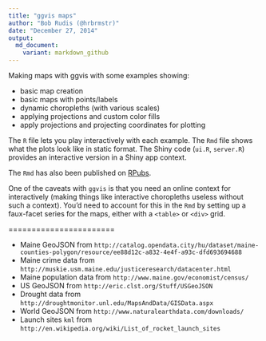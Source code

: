 ```yaml
---
title: "ggvis maps"
author: "Bob Rudis (@hrbrmstr)"
date: "December 27, 2014"
output:
  md_document:
    variant: markdown_github
---
```


Making maps with ggvis with some examples showing:

- basic map creation
- basic maps with points/labels
- dynamic choropleths (with various scales)
- applying projections and custom color fills
- apply projections and projecting coordinates for plotting

The `R` file lets you play interactively with each example. The `Rmd` file shows what the plots look like in static format. The Shiny code (`ui.R`, `server.R`) provides an interactive version in a Shiny app context.

The `Rmd` has also been published on [RPubs](http://rpubs.com/hrbrmstr/ggvis-maps).

One of the caveats with `ggvis` is that you need an online context for interactively (making things like interactive choropleths useless without such a context). You'd need to account for this in the `Rmd` by setting up a faux-facet series for the maps, either with a `<table>` or `<div>` grid.

=======================

- Maine GeoJSON from `http://catalog.opendata.city/hu/dataset/maine-counties-polygon/resource/ee88d12c-a832-4e4f-a93c-dfd693694688`
- Maine crime data from `http://muskie.usm.maine.edu/justiceresearch/datacenter.html`
- Maine population data from `http://www.maine.gov/economist/census/`
- US GeoJSON from `http://eric.clst.org/Stuff/USGeoJSON`
- Drought data from `http://droughtmonitor.unl.edu/MapsAndData/GISData.aspx`
- World GeoJSON from `http://www.naturalearthdata.com/downloads/`
- Launch sites `kml` from `http://en.wikipedia.org/wiki/List_of_rocket_launch_sites`
